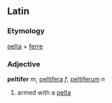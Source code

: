 ==Latin==
===Etymology===
[[pelta]] + [[ferre]]
===Adjective===
'''peltifer''' ''m'', [[peltifera]] ''f'', [[peltiferum]] ''n''

#armed with a [[pelta]]